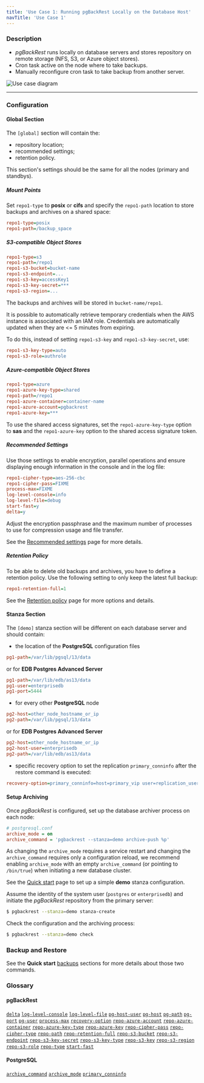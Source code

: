 ```yaml
---
title: 'Use Case 1: Running pgBackRest Locally on the Database Host'
navTitle: 'Use Case 1'
---
```



### Description

* _pgBackRest_ runs locally on database servers and stores repository on remote storage (NFS, S3, or Azure object stores).
* Cron task active on the node where to take backups.
* Manually reconfigure cron task to take backup from another server.

![Use case diagram](images/use_case_1-01.png)

---

### Configuration

#### Global Section

The `[global]` section will contain the:
* repository location;
* recommended settings;
* retention policy.

This section's settings should be the same for all the nodes (primary and standbys).

##### Mount Points

Set `repo1-type` to **posix** or **cifs** and specify the `repo1-path` location to store backups and archives on a shared space:

```ini
repo1-type=posix
repo1-path=/backup_space
```

##### S3-compatible Object Stores

```ini
repo1-type=s3
repo1-path=/repo1
repo1-s3-bucket=bucket-name
repo1-s3-endpoint=...
repo1-s3-key=accessKey1
repo1-s3-key-secret=***
repo1-s3-region=...
```

The backups and archives will be stored in `bucket-name/repo1`.

It is possible to automatically retrieve temporary credentials when the AWS instance is associated with an IAM role. Credentials are automatically updated when they are <= 5 minutes from expiring.

To do this, instead of setting `repo1-s3-key` and `repo1-s3-key-secret`, use:

```ini
repo1-s3-key-type=auto
repo1-s3-role=authrole
```

##### Azure-compatible Object Stores

```ini
repo1-type=azure
repo1-azure-key-type=shared
repo1-path=/repo1
repo1-azure-container=container-name
repo1-azure-account=pgbackrest
repo1-azure-key=***
```

To use the shared access signatures, set the `repo1-azure-key-type` option to **sas** and the `repo1-azure-key` option to the shared access signature token.

##### Recommended Settings

Use those settings to enable encryption, parallel operations and ensure displaying enough information in the console and in the log file:

```ini
repo1-cipher-type=aes-256-cbc
repo1-cipher-pass=FIXME
process-max=FIXME
log-level-console=info
log-level-file=debug
start-fast=y
delta=y
```

Adjust the encryption passphrase and the maximum number of processes to use for compression usage and file transfer.

See the [Recommended settings](04-recommended_settings) page for more details.

##### Retention Policy

To be able to delete old backups and archives, you have to define a retention policy. Use the following setting to only keep the latest full backup:

```ini
repo1-retention-full=1
```

See the [Retention policy](05-retention_policy) page for more options and details.

#### Stanza Section

The `[demo]` stanza section will be different on each database server and should contain:

* the location of the **PostgreSQL** configuration files

```ini
pg1-path=/var/lib/pgsql/13/data
```

or for **EDB Postgres Advanced Server**

```ini
pg1-path=/var/lib/edb/as13/data
pg1-user=enterprisedb
pg1-port=5444 
```

* for every other **PostgreSQL** node

```ini
pg2-host=other_node_hostname_or_ip
pg2-path=/var/lib/pgsql/13/data
```

or for **EDB Postgres Advanced Server**

```ini
pg2-host=other_node_hostname_or_ip
pg2-host-user=enterprisedb
pg2-path=/var/lib/edb/as13/data
```

* specific recovery option to set the replication `primary_conninfo` after the restore command is executed:

```ini
recovery-option=primary_conninfo=host=primary_vip user=replication_user ...
```

#### Setup Archiving

Once _pgBackRest_ is configured, set up the database archiver process on each node:

```ini
# postgresql.conf
archive_mode = on
archive_command = 'pgbackrest --stanza=demo archive-push %p'
```

As changing the `archive_mode` requires a service restart and changing the `archive_command` requires only a configuration reload, we recommend enabling `archive_mode` with an empty `archive_command` (or pointing to `/bin/true`) when initiating a new database cluster.

See the [Quick start](03-quick_start) page to set up a simple **demo** stanza configuration.

Assume the identity of the system user (`postgres` or `enterprisedb`) and initiate the _pgBackRest_ repository from the primary server:

```bash
$ pgbackrest --stanza=demo stanza-create
```

Check the configuration and the archiving process:

```bash
$ pgbackrest --stanza=demo check
```

### Backup and Restore

See the **Quick start** [backups](03-quick_start#restore) sections for more details about those two commands.

### Glossary

#### pgBackRest

[`delta`](https://pgbackrest.org/configuration.html#section-general/option-delta)
[`log-level-console`](https://pgbackrest.org/configuration.html#section-log/option-log-level-console)
[`log-level-file`](https://pgbackrest.org/configuration.html#section-log/option-log-level-file)
[`pg-host-user`](https://pgbackrest.org/configuration.html#section-stanza/option-pg-host-user)
[`pg-host`](https://pgbackrest.org/configuration.html#section-stanza/option-pg-host)
[`pg-path`](https://pgbackrest.org/configuration.html#section-stanza/option-pg-path)
[`pg-port`](https://pgbackrest.org/configuration.html#section-stanza/option-pg-port)
[`pg-user`](https://pgbackrest.org/configuration.html#section-stanza/option-pg-user)
[`process-max`](https://pgbackrest.org/configuration.html#section-general/option-process-max)
[`recovery-option`](https://pgbackrest.org/configuration.html#section-restore/option-recovery-option)
[`repo-azure-account`](https://pgbackrest.org/configuration.html#section-repository/option-repo-azure-account)
[`repo-azure-container`](https://pgbackrest.org/configuration.html#section-repository/option-repo-azure-container)
[`repo-azure-key-type`](https://pgbackrest.org/configuration.html#section-repository/option-repo-azure-key-type)
[`repo-azure-key`](https://pgbackrest.org/configuration.html#section-repository/option-repo-azure-key)
[`repo-cipher-pass`](https://pgbackrest.org/configuration.html#section-repository/option-repo-cipher-pass)
[`repo-cipher-type`](https://pgbackrest.org/configuration.html#section-repository/option-repo-cipher-type)
[`repo-path`](https://pgbackrest.org/configuration.html#section-repository/option-repo-path)
[`repo-retention-full`](https://pgbackrest.org/configuration.html#section-repository/option-repo-retention-full)
[`repo-s3-bucket`](https://pgbackrest.org/configuration.html#section-repository/option-repo-s3-bucket)
[`repo-s3-endpoint`](https://pgbackrest.org/configuration.html#section-repository/option-repo-s3-endpoint)
[`repo-s3-key-secret`](https://pgbackrest.org/configuration.html#section-repository/option-repo-s3-key-secret)
[`repo-s3-key-type`](https://pgbackrest.org/configuration.html#section-repository/option-repo-s3-key-type)
[`repo-s3-key`](https://pgbackrest.org/configuration.html#section-repository/option-repo-s3-key)
[`repo-s3-region`](https://pgbackrest.org/configuration.html#section-repository/option-repo-s3-region)
[`repo-s3-role`](https://pgbackrest.org/configuration.html#section-repository/option-repo-s3-role)
[`repo-type`](https://pgbackrest.org/configuration.html#section-repository/option-repo-type)
[`start-fast`](https://pgbackrest.org/configuration.html#section-backup/option-start-fast)

#### PostgreSQL

[`archive_command`](https://www.postgresql.org/docs/current/runtime-config-wal.html#GUC-ARCHIVE-COMMAND)
[`archive_mode`](https://www.postgresql.org/docs/current/runtime-config-wal.html#GUC-ARCHIVE-MODE)
[`primary_conninfo`](https://www.postgresql.org/docs/current/runtime-config-replication.html#GUC-PRIMARY-CONNINFO)
